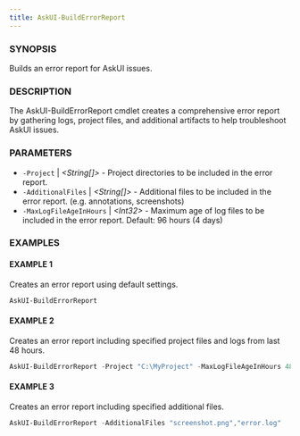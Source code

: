 ```yaml
---
title: AskUI-BuildErrorReport
---
```



### SYNOPSIS

Builds an error report for AskUI issues.

### DESCRIPTION

The AskUI-BuildErrorReport cmdlet creates a comprehensive error report by gathering logs, 
project files, and additional artifacts to help troubleshoot AskUI issues.

### PARAMETERS

- `-Project` | _&lt;String[]&gt;_ - Project directories to be included in the error report. 
- `-AdditionalFiles` | _&lt;String[]&gt;_ - Additional files to be included in the error report. (e.g. annotations, screenshots) 
- `-MaxLogFileAgeInHours` | _&lt;Int32&gt;_ - Maximum age of log files to be included in the error report.
Default: 96 hours (4 days)

### EXAMPLES

#### EXAMPLE 1

Creates an error report using default settings.

```powershell
AskUI-BuildErrorReport
```
 
#### EXAMPLE 2

Creates an error report including specified project files and logs from last 48 hours.

```powershell
AskUI-BuildErrorReport -Project "C:\MyProject" -MaxLogFileAgeInHours 48
```
 
#### EXAMPLE 3

Creates an error report including specified additional files.

```powershell
AskUI-BuildErrorReport -AdditionalFiles "screenshot.png","error.log"
```

